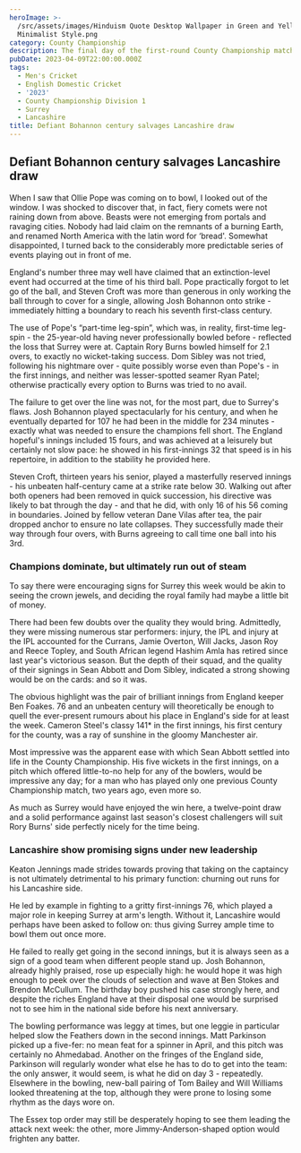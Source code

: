 ```yaml
---
heroImage: >-
  /src/assets/images/Hinduism Quote Desktop Wallpaper in Green and Yellow
  Minimalist Style.png
category: County Championship
description: The final day of the first-round County Championship match at Old Trafford
pubDate: 2023-04-09T22:00:00.000Z
tags:
  - Men's Cricket
  - English Domestic Cricket
  - '2023'
  - County Championship Division 1
  - Surrey
  - Lancashire
title: Defiant Bohannon century salvages Lancashire draw
---
```


## Defiant Bohannon century salvages Lancashire draw

When I saw that Ollie Pope was coming on to bowl, I looked out of the window. I was shocked to discover that, in fact, fiery comets were not raining down from above. Beasts were not emerging from portals and ravaging cities. Nobody had laid claim on the remnants of a burning Earth, and renamed North America with the latin word for ‘bread'. Somewhat disappointed, I turned back to the considerably more predictable series of events playing out in front of me.

England's number three may well have claimed that an extinction-level event had occurred at the time of his third ball. Pope practically forgot to let go of the ball, and Steven Croft was more than generous in only working the ball through to cover for a single, allowing Josh Bohannon onto strike - immediately hitting a boundary to reach his seventh first-class century.

The use of Pope's “part-time leg-spin”, which was, in reality, first-time leg-spin - the 25-year-old having never professionally bowled before - reflected the loss that Surrey were at. Captain Rory Burns bowled himself for 2.1 overs, to exactly no wicket-taking success. Dom Sibley was not tried, following his nightmare over - quite possibly worse even than Pope's - in the first innings, and neither was lesser-spotted seamer Ryan Patel; otherwise practically every option to Burns was tried to no avail.

The failure to get over the line was not, for the most part, due to Surrey's flaws. Josh Bohannon played spectacularly for his century, and when he eventually departed for 107 he had been in the middle for 234 minutes - exactly what was needed to ensure the champions fell short. The England hopeful's innings included 15 fours, and was achieved at a leisurely but certainly not slow pace: he showed in his first-innings 32 that speed is in his repertoire, in addition to the stability he provided here.

Steven Croft, thirteen years his senior, played a masterfully reserved innings - his unbeaten half-century came at a strike rate below 30. Walking out after both openers had been removed in quick succession, his directive was likely to bat through the day - and that he did, with only 16 of his 56 coming in boundaries. Joined by fellow veteran Dane Vilas after tea, the pair dropped anchor to ensure no late collapses. They successfully made their way through four overs, with Burns agreeing to call time one ball into his 3rd.

### Champions dominate, but ultimately run out of steam

To say there were encouraging signs for Surrey this week would be akin to seeing the crown jewels, and deciding the royal family had maybe a little bit of money.

There had been few doubts over the quality they would bring. Admittedly, they were missing numerous star performers: injury, the IPL and injury at the IPL accounted for the Currans, Jamie Overton, Will Jacks, Jason Roy and Reece Topley, and South African legend Hashim Amla has retired since last year's victorious season. But the depth of their squad, and the quality of their signings in Sean Abbott and Dom Sibley, indicated a strong showing would be on the cards: and so it was.

The obvious highlight was the pair of brilliant innings from England keeper Ben Foakes. 76 and an unbeaten century will theoretically be enough to quell the ever-present rumours about his place in England's side for at least the week. Cameron Steel's classy 141\* in the first innings, his first century for the county, was a ray of sunshine in the gloomy Manchester air.

Most impressive was the apparent ease with which Sean Abbott settled into life in the County Championship. His five wickets in the first innings, on a pitch which offered little-to-no help for any of the bowlers, would be impressive any day; for a man who has played only one previous County Championship match, two years ago, even more so.

As much as Surrey would have enjoyed the win here, a twelve-point draw and a solid performance against last season's closest challengers will suit Rory Burns' side perfectly nicely for the time being.

### Lancashire show promising signs under new leadership

Keaton Jennings made strides towards proving that taking on the captaincy is not ultimately detrimental to his primary function: churning out runs for his Lancashire side.

He led by example in fighting to a gritty first-innings 76, which played a major role in keeping Surrey at arm's length. Without it, Lancashire would perhaps have been asked to follow on: thus giving Surrey ample time to bowl them out once more.

He failed to really get going in the second innings, but it is always seen as a sign of a good team when different people stand up. Josh Bohannon, already highly praised, rose up especially high: he would hope it was high enough to peek over the clouds of selection and wave at Ben Stokes and Brendon McCullum. The birthday boy pushed his case strongly here, and despite the riches England have at their disposal one would be surprised not to see him in the national side before his next anniversary.

The bowling performance was leggy at times, but one leggie in particular helped slow the Feathers down in the second innings. Matt Parkinson picked up a five-fer: no mean feat for a spinner in April, and this pitch was certainly no Ahmedabad. Another on the fringes of the England side, Parkinson will regularly wonder what else he has to do to get into the team: the only answer, it would seem, is what he did on day 3 - repeatedly. Elsewhere in the bowling, new-ball pairing of Tom Bailey and Will Williams looked threatening at the top, although they were prone to losing some rhythm as the days wore on.

The Essex top order may still be desperately hoping to see them leading the attack next week: the other, more Jimmy-Anderson-shaped option would frighten any batter.
